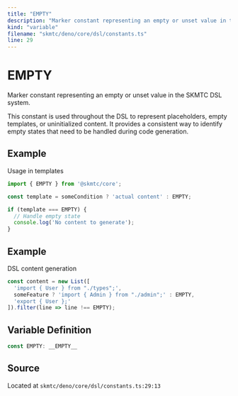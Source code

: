 ```yaml
---
title: "EMPTY"
description: "Marker constant representing an empty or unset value in the SKMTC DSL system."
kind: "variable"
filename: "skmtc/deno/core/dsl/constants.ts"
line: 29
---
```


# EMPTY

Marker constant representing an empty or unset value in the SKMTC DSL system.

This constant is used throughout the DSL to represent placeholders, empty
templates, or uninitialized content. It provides a consistent way to identify
empty states that need to be handled during code generation.


## Example

Usage in templates
```typescript
import { EMPTY } from '@skmtc/core';

const template = someCondition ? 'actual content' : EMPTY;

if (template === EMPTY) {
  // Handle empty state
  console.log('No content to generate');
}
```


## Example

DSL content generation
```typescript
const content = new List([
  'import { User } from "./types";',
  someFeature ? 'import { Admin } from "./admin";' : EMPTY,
  'export { User };'
]).filter(line => line !== EMPTY);
```

## Variable Definition

```typescript
const EMPTY: __EMPTY__
```

## Source

Located at `skmtc/deno/core/dsl/constants.ts:29:13`
